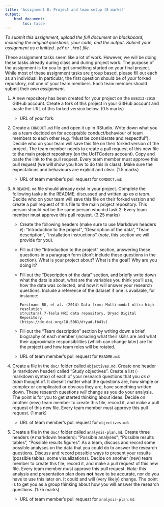 ```yaml
---
title: 'Assignment 8: Project and team setup (8 marks)'
output:
    html_document:
        toc: false
---
```


*To submit this assignment, upload the full document on blackboard,
including the original questions, your code, and the output. Submit
your assignment as a knitted `.pdf` or `.html` file.*

These assignment tasks seem like a lot of work. However, we will be
doing these tasks already during class and during project work. The
purpose of the assignment is for you to get something started on your
final project. While most of these assignment tasks are group based,
please fill out each as an individual. In particular, the first question
should be of *your* forked repository, not one of your team members.
Each team member should submit their *own assignment*.

1.  A new repository has been created for your project on the
    `EEB313-2018` GitHub account. Create a fork of this project in your
    GitHub account and paste the URL of this forked version below. (0.5
    marks)

    -   URL of *your* fork:

2.  Create a `CONDUCT.md` file and open it up in RStudio. Write down
    what you as a team decided on for acceptable conduct/behaviour of
    team members to each other (e.g. "Must be considerate and
    respectful"). Decide who on your team will save this file on their
    forked version of the project. The team member needs to create a
    pull request of this new file to the main project repository (on the
    UofTCoders account). Copy and paste the link to the pull request.
    Every team member must approve this pull request (we will show you
    how to do this in class). Make sure the expectations and behaviours
    are explicit and clear. (1.5 marks)

    -   URL of team member's pull request for `CONDUCT.md`:

3.  A `README.md` file should already exist in your project. Complete
    the following tasks in the README, discussed and written up *as a
    team*. Decide who on your team will save this file on their forked
    version and create a pull request of this file to the main project
    repository. This person should *not* be the same person who did
    task 2. Every team member must approve this pull request. (3.25
    marks)

    -   Create the following headers (make sure to use Markdown headers
        `#`): "Introduction to the project", "Description of the data",
        "Team description", "Installation instructions" (*note*, this
        section we will provide for you).

    -   Fill out the "Introduction to the project" section, answering
        these questions in a paragraph form (don't include these
        questions in the section). What is your project about? What is
        the goal? Why are you doing it?

    -   Fill out the "Description of the data" section, and briefly
        write down what the data is about, what are the variables you
        think you'll use, how the data was collected, and how it will
        answer your research questions. Include a reference of the
        dataset if one is available, for instance:

            Forstmann BU, et al. (2014) Data from: Multi-modal ultra-high resolution
            structural 7-Tesla MRI data repository. Dryad Digital Repository.
            (https://dx.doi.org/10.5061/dryad.fb41s)

    -   Fill out the "Team description" section by writing down a brief
        biography of each member (including what their skills are and
        what their approximate responsibilities (which can change later)
        are for the project) and how team roles will be rotated.

    -   URL of team member's pull request for `README.md`:

4.  Create a file in the `doc/` folder called `objectives.md`. Create
    one header (`#` markdown header) called "Study objectives". Create a
    list (`-` markdown syntax) of each of your research questions that
    you *as a team* thought of. It doesn't matter what the questions
    are, how simple or complex or complicated or obvious they are, have
    something written down. These research questions *will* change as
    you do your analysis. The point is for you to get started thinking
    about ideas. Decide on another (new) team member to create this
    file, record it, and make a pull request of this new file. Every
    team member must approve this pull request. (1 mark)

    -   URL of team member's pull request for `objectives.md`:

5.  Create a file in the `doc/` folder called `analysis-plan.md`. Create
    three headers (`#` markdown headers): "Possible analyses", "Possible
    results tables", "Possible results figures". As a team, discuss and
    record some possible analyses on the data that you could do to
    answer the research questions. Discuss and record possible ways to
    present your results (possible tables, some visualizations). Decide
    on another (new) team member to create this file, record it, and
    make a pull request of this new file. Every team member must approve
    this pull request. *Note:* this analysis and presentation plan does
    **not** have to be accurate, nor do you have to use this later on.
    It could and will (very likely) change. The point is to get you as a
    group thinking about how you will answer the research questions.
    (1.75 marks)

    -   URL of team member's pull request for `analysis-plan.md`:
